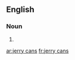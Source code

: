 ==English==

===Noun===
{{head|en|noun plural form}}

# {{plural of|jerry can|lang=en}}

[[ar:jerry cans]]
[[fr:jerry cans]]